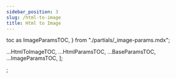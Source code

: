 ```yaml
---
sidebar_position: 3
slug: /html-to-image
title: Html to Image
---
```



  toc as ImageParamsTOC,
} from "./partials/_image-params.mdx";

<HtmlToImage />
<HtmlParams />
<BaseParams />
<UrlToImage />
<ImageParams />

  ...HtmlToImageTOC,
  ...HtmlParamsTOC,
  ...BaseParamsTOC,
  ...ImageParamsTOC,
];

;
